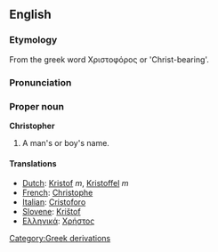 ==English==

===Etymology===
From the greek word Χριστοφόρος or 'Christ-bearing'.

===Pronunciation===

===Proper noun===
'''Christopher'''

#A man's or boy's name.

====Translations====
*[[Dutch]]: [[Kristof]] ''m'', [[Kristoffel]] ''m''
*[[French]]: [[Christophe]]
*[[Italian]]: [[Cristoforo]]
*[[Slovene]]: [[Krištof]]
*[[Ελληνικά]]: [[Χρήστος]]
[[Category:Greek derivations]]